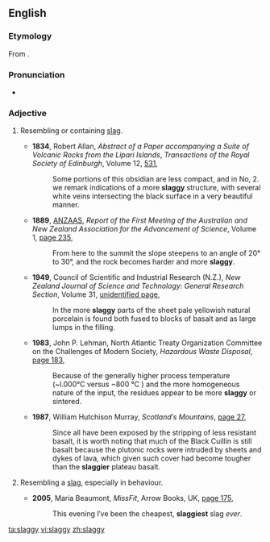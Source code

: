 ==English==

===Etymology===
From {{suffix|slag|y}}.

===Pronunciation===
* {{IPA|slæɡiː}}

===Adjective===
{{en-adj|slagg|ier|more}}

# {{context|of a material|lang=en}} Resembling or containing [[slag]].
#* '''1834''', Robert Allan, ''Abstract of a Paper accompanying a Suite of Volcanic Rocks from the Lipari Islands'', ''Transactions of the Royal Society of Edinburgh'', Volume 12, [http://books.google.com.au/books?id=1eYxAQAAMAAJ&pg=PA532&lpg=PA532&dq=%22more|most+slaggy%22+-intitle:%22%22+-inauthor:%22%22&source=bl&ots=9b4j5klEkZ&sig=zz9lmxjp1jOEL8Se6Z9PXmzF26M&hl=en&sa=X&ei=dqtRUIGjKJCSiAfOvIDIAg&redir_esc=y#v=onepage&q=%22more|most%20slaggy%22%20-intitle%3A%22%22%20-inauthor%3A%22%22&f=falsepage 531],
#*: Some portions of this obsidian are less compact, and in No, 2. we remark indications of a more '''slaggy''' structure, with several white veins intersecting the black surface in a very beautiful manner.
#* '''1889''', [[w:Australian and New Zealand Association for the Advancement of Science|ANZAAS]], ''Report of the First Meeting of the Australian and New Zealand Association for the Advancement of Science'', Volume 1, [http://books.google.com.au/books?id=Kl86AQAAIAAJ&q=%22more|most+slaggy%22+-intitle:%22%22+-inauthor:%22%22&dq=%22more|most+slaggy%22+-intitle:%22%22+-inauthor:%22%22&source=bl&ots=fyV245AFaR&sig=zEZ1BW-G84ZIN1Ud7XwdcY44j0o&hl=en&sa=X&ei=dqtRUIGjKJCSiAfOvIDIAg&redir_esc=y page 235],
#*: From here to the summit the slope steepens to an angle of 20° to 30°, and the rock becomes harder and more '''slaggy'''.
#* '''1949''', Council of Scientific and Industrial Research (N.Z.), ''New Zealand Journal of Science and Technology: General Research Section'', Volume 31, [http://books.google.com.au/books?id=qoEhAQAAMAAJ&q=%22more|most+slaggy%22+-intitle:%22%22+-inauthor:%22%22&dq=%22more|most+slaggy%22+-intitle:%22%22+-inauthor:%22%22&source=bl&ots=cVQxyitEL8&sig=MgqAXxdzD3ucKZGiB0AW9aXY9pU&hl=en&sa=X&ei=dqtRUIGjKJCSiAfOvIDIAg&redir_esc=y unidentified page],
#*: In the more '''slaggy''' parts of the sheet pale yellowish natural porcelain is found both fused to blocks of basalt and as large lumps in the filling.
#* '''1983''', John P. Lehman, North Atlantic Treaty Organization Committee on the Challenges of Modern Society, ''Hazardous Waste Disposal'', [http://books.google.com.au/books?id=SFUYAQAAIAAJ&q=%22more|most+slaggy%22+-intitle:%22%22+-inauthor:%22%22&dq=%22more|most+slaggy%22+-intitle:%22%22+-inauthor:%22%22&source=bl&ots=rE5quE0rx1&sig=GXaEklS9G2oRSVdlLnVPV6gaMdM&hl=en&sa=X&ei=dqtRUIGjKJCSiAfOvIDIAg&redir_esc=y page 183],
#*: Because of the generally higher process temperature (~l.000°C versus ~800 °C ) and the more homogeneous nature of the input, the residues appear to be more '''slaggy''' or sintered.
#* '''1987''', William Hutchison Murray, ''Scotland′s Mountains'', [http://books.google.com.au/books?id=SXeCAAAAMAAJ&q=%22slaggier%22|%22%22slaggiest%22+-intitle:%22%22+-inauthor:%22%22&dq=%22slaggier%22|%22%22slaggiest%22+-intitle:%22%22+-inauthor:%22%22&source=bl&ots=jYZ4wDb-VT&sig=2GsrJv9CtLPz4xx54ZI16y2Ld7g&hl=en&sa=X&ei=abJRUIOXHKujiAeNioGgDw&redir_esc=y page 27],
#*: Since all have been exposed by the stripping of less resistant basalt, it is worth noting that much of the Black Cuillin is still basalt because the plutonic rocks were intruded by sheets and dykes of lava, which given such cover had become tougher than the '''slaggier''' plateau basalt.
# {{context|UK|Australia|New Zealand|pejorative|of a person|lang=en}} Resembling a [[slag]], especially in behaviour.
#* '''2005''', Maria Beaumont, ''MissFit'', Arrow Books, UK, [http://books.google.com.au/books?id=H3Hv8-kbAOQC&pg=PA175&lpg=PA175&dq=%22slaggier%22|%22%22slaggiest%22+-intitle:%22%22+-inauthor:%22%22&source=bl&ots=41YNsBh3Gu&sig=AsTjwgu16F9uNen0Dy6qcocYGqw&hl=en&sa=X&ei=abJRUIOXHKujiAeNioGgDw&redir_esc=y#v=onepage&q=%22slaggier%22|%22%22slaggiest%22%20-intitle%3A%22%22%20-inauthor%3A%22%22&f=false page 175],
#*: This evening I′ve been the cheapest, '''slaggiest''' slag ''ever''.

[[ta:slaggy]]
[[vi:slaggy]]
[[zh:slaggy]]